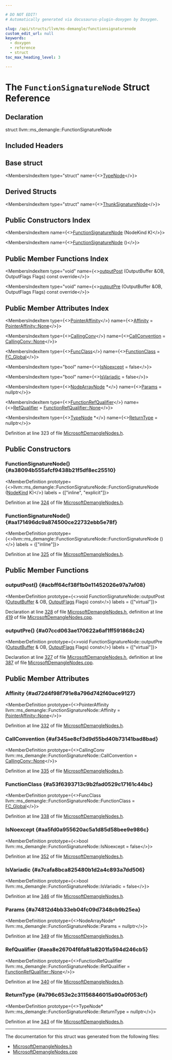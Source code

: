 ```yaml
---

# DO NOT EDIT!
# Automatically generated via docusaurus-plugin-doxygen by Doxygen.

slug: /api/structs/llvm/ms-demangle/functionsignaturenode
custom_edit_url: null
keywords:
  - doxygen
  - reference
  - struct
toc_max_heading_level: 3

---
```





# The `FunctionSignatureNode` Struct Reference

<DoxygenPage pluginConfig={pluginConfig}>



## Declaration

<CodeBlock>struct llvm::ms_demangle::FunctionSignatureNode</CodeBlock>

## Included Headers

<IncludesList>
<IncludesListItem
  filePath="llvm/Demangle/MicrosoftDemangleNodes.h"
  permalink="/docs/api/files/include/include/llvm/include/llvm/demangle/microsoftdemanglenodes-h"
  isLocal="true" />
</IncludesList>

## Base struct

<MembersIndex>

<MembersIndexItem
  type="struct"
  name={<><a href="/docs/api/structs/llvm/ms-demangle/typenode">TypeNode</a></>}>
</MembersIndexItem>

</MembersIndex>

## Derived Structs

<MembersIndex>

<MembersIndexItem
  type="struct"
  name={<><a href="/docs/api/structs/llvm/ms-demangle/thunksignaturenode">ThunkSignatureNode</a></>}>
</MembersIndexItem>

</MembersIndex>

## Public Constructors Index

<MembersIndex>

<MembersIndexItem
  name={<><a href="#a38094b555afcf9438b21f5df8ec25510">FunctionSignatureNode</a> (NodeKind K)</>}>
</MembersIndexItem>

<MembersIndexItem
  name={<><a href="#aa171496dc9a874500ce22732ebb5e78f">FunctionSignatureNode</a> ()</>}>
</MembersIndexItem>

</MembersIndex>

## Public Member Functions Index

<MembersIndex>

<MembersIndexItem
  type="void"
  name={<><a href="#acbff64cf38f1b0e11452026e97a7af08">outputPost</a> (OutputBuffer &amp;OB, OutputFlags Flags) const override</>}>
</MembersIndexItem>

<MembersIndexItem
  type="void"
  name={<><a href="#a07ccd063ae170622a6af1ff591868c24">outputPre</a> (OutputBuffer &amp;OB, OutputFlags Flags) const override</>}>
</MembersIndexItem>

</MembersIndex>

## Public Member Attributes Index

<MembersIndex>

<MembersIndexItem
  type={<><a href="/docs/api/namespaces/llvm/ms-demangle/#a581dcb7e3f0fe7dc1ab999d965f2af26">PointerAffinity</a></>}
  name={<><a href="#ad72d4f98f791e8a796d742f40ace9127">Affinity</a> = <a href="/docs/api/namespaces/llvm/ms-demangle/#a581dcb7e3f0fe7dc1ab999d965f2af26a6adf97f83acf6453d4a6a4b1070f3754">PointerAffinity::None</a></>}>
</MembersIndexItem>

<MembersIndexItem
  type={<><a href="/docs/api/namespaces/llvm/ms-demangle/#a1c7534e329bd2e3760c37d8123909e63">CallingConv</a></>}
  name={<><a href="#af345ae8cf3d9d55bd40b73141bad8bad">CallConvention</a> = <a href="/docs/api/namespaces/llvm/ms-demangle/#a1c7534e329bd2e3760c37d8123909e63a6adf97f83acf6453d4a6a4b1070f3754">CallingConv::None</a></>}>
</MembersIndexItem>

<MembersIndexItem
  type={<><a href="/docs/api/namespaces/llvm/ms-demangle/#ad53863aa95fab722d9979b1b38230e7b">FuncClass</a></>}
  name={<><a href="#a53f6393713c9b2fad0529c17161c44bc">FunctionClass</a> = <a href="/docs/api/namespaces/llvm/ms-demangle/#ad53863aa95fab722d9979b1b38230e7ba280dfbc39e758cbd4fbf94014abf9209">FC&#95;Global</a></>}>
</MembersIndexItem>

<MembersIndexItem
  type="bool"
  name={<><a href="#aa5fd0a955620ac5a1d85d58bee9e986c">IsNoexcept</a> = false</>}>
</MembersIndexItem>

<MembersIndexItem
  type="bool"
  name={<><a href="#a7cafa8bca825480b1d2a4c893a7dd506">IsVariadic</a> = false</>}>
</MembersIndexItem>

<MembersIndexItem
  type={<><a href="/docs/api/structs/llvm/ms-demangle/nodearraynode">NodeArrayNode</a> &#42;</>}
  name={<><a href="#a74812d4bb33eb04fc09d7348cb9b25ea">Params</a> = nullptr</>}>
</MembersIndexItem>

<MembersIndexItem
  type={<><a href="/docs/api/namespaces/llvm/ms-demangle/#a9ed9d6a8eaf456e0e58e3304c3d32715">FunctionRefQualifier</a></>}
  name={<><a href="#aea8e26704f6fa81a8201fa594d246cb5">RefQualifier</a> = <a href="/docs/api/namespaces/llvm/ms-demangle/#a9ed9d6a8eaf456e0e58e3304c3d32715a6adf97f83acf6453d4a6a4b1070f3754">FunctionRefQualifier::None</a></>}>
</MembersIndexItem>

<MembersIndexItem
  type={<><a href="/docs/api/structs/llvm/ms-demangle/typenode">TypeNode</a> &#42;</>}
  name={<><a href="#a796c653e2c31156846015a90a0f053cf">ReturnType</a> = nullptr</>}>
</MembersIndexItem>

</MembersIndex>


Definition at line 323 of file <a href="/docs/api/files/include/include/llvm/include/llvm/demangle/microsoftdemanglenodes-h">MicrosoftDemangleNodes.h</a>.

<SectionDefinition>

## Public Constructors

### FunctionSignatureNode() {#a38094b555afcf9438b21f5df8ec25510}

<MemberDefinition
  prototype={<>llvm::ms&#95;demangle::FunctionSignatureNode::FunctionSignatureNode (<a href="/docs/api/namespaces/llvm/ms-demangle/#a234f091f9559c82176ae3e89447add46">NodeKind</a> K)</>}
  labels = {["inline", "explicit"]}>

Definition at line <a href="/docs/api/files/include/include/llvm/include/llvm/demangle/microsoftdemanglenodes-h/#l00324">324</a> of file <a href="/docs/api/files/include/include/llvm/include/llvm/demangle/microsoftdemanglenodes-h">MicrosoftDemangleNodes.h</a>.
</MemberDefinition>

### FunctionSignatureNode() {#aa171496dc9a874500ce22732ebb5e78f}

<MemberDefinition
  prototype={<>llvm::ms&#95;demangle::FunctionSignatureNode::FunctionSignatureNode ()</>}
  labels = {["inline"]}>

Definition at line <a href="/docs/api/files/include/include/llvm/include/llvm/demangle/microsoftdemanglenodes-h/#l00325">325</a> of file <a href="/docs/api/files/include/include/llvm/include/llvm/demangle/microsoftdemanglenodes-h">MicrosoftDemangleNodes.h</a>.
</MemberDefinition>

</SectionDefinition>

<SectionDefinition>

## Public Member Functions

### outputPost() {#acbff64cf38f1b0e11452026e97a7af08}

<MemberDefinition
  prototype={<>void FunctionSignatureNode::outputPost (<a href="/docs/api/classes/outputbuffer">OutputBuffer</a> &amp; OB, <a href="/docs/api/namespaces/llvm/ms-demangle/#a9e06032afffbcfd197a80acc92afce93">OutputFlags</a> Flags) const</>}
  labels = {["virtual"]}>

Declaration at line <a href="/docs/api/files/include/include/llvm/include/llvm/demangle/microsoftdemanglenodes-h/#l00328">328</a> of file <a href="/docs/api/files/include/include/llvm/include/llvm/demangle/microsoftdemanglenodes-h">MicrosoftDemangleNodes.h</a>, definition at line <a href="/docs/api/files/lib/lib/demangle/microsoftdemanglenodes-cpp/#l00419">419</a> of file <a href="/docs/api/files/lib/lib/demangle/microsoftdemanglenodes-cpp">MicrosoftDemangleNodes.cpp</a>.
</MemberDefinition>

### outputPre() {#a07ccd063ae170622a6af1ff591868c24}

<MemberDefinition
  prototype={<>void FunctionSignatureNode::outputPre (<a href="/docs/api/classes/outputbuffer">OutputBuffer</a> &amp; OB, <a href="/docs/api/namespaces/llvm/ms-demangle/#a9e06032afffbcfd197a80acc92afce93">OutputFlags</a> Flags) const</>}
  labels = {["virtual"]}>

Declaration at line <a href="/docs/api/files/include/include/llvm/include/llvm/demangle/microsoftdemanglenodes-h/#l00327">327</a> of file <a href="/docs/api/files/include/include/llvm/include/llvm/demangle/microsoftdemanglenodes-h">MicrosoftDemangleNodes.h</a>, definition at line <a href="/docs/api/files/lib/lib/demangle/microsoftdemanglenodes-cpp/#l00387">387</a> of file <a href="/docs/api/files/lib/lib/demangle/microsoftdemanglenodes-cpp">MicrosoftDemangleNodes.cpp</a>.
</MemberDefinition>

</SectionDefinition>

<SectionDefinition>

## Public Member Attributes

### Affinity {#ad72d4f98f791e8a796d742f40ace9127}

<MemberDefinition
  prototype={<>PointerAffinity llvm::ms&#95;demangle::FunctionSignatureNode::Affinity = <a href="/docs/api/namespaces/llvm/ms-demangle/#a581dcb7e3f0fe7dc1ab999d965f2af26a6adf97f83acf6453d4a6a4b1070f3754">PointerAffinity::None</a></>}>

Definition at line <a href="/docs/api/files/include/include/llvm/include/llvm/demangle/microsoftdemanglenodes-h/#l00332">332</a> of file <a href="/docs/api/files/include/include/llvm/include/llvm/demangle/microsoftdemanglenodes-h">MicrosoftDemangleNodes.h</a>.
</MemberDefinition>

### CallConvention {#af345ae8cf3d9d55bd40b73141bad8bad}

<MemberDefinition
  prototype={<>CallingConv llvm::ms&#95;demangle::FunctionSignatureNode::CallConvention = <a href="/docs/api/namespaces/llvm/ms-demangle/#a1c7534e329bd2e3760c37d8123909e63a6adf97f83acf6453d4a6a4b1070f3754">CallingConv::None</a></>}>

Definition at line <a href="/docs/api/files/include/include/llvm/include/llvm/demangle/microsoftdemanglenodes-h/#l00335">335</a> of file <a href="/docs/api/files/include/include/llvm/include/llvm/demangle/microsoftdemanglenodes-h">MicrosoftDemangleNodes.h</a>.
</MemberDefinition>

### FunctionClass {#a53f6393713c9b2fad0529c17161c44bc}

<MemberDefinition
  prototype={<>FuncClass llvm::ms&#95;demangle::FunctionSignatureNode::FunctionClass = <a href="/docs/api/namespaces/llvm/ms-demangle/#ad53863aa95fab722d9979b1b38230e7ba280dfbc39e758cbd4fbf94014abf9209">FC&#95;Global</a></>}>

Definition at line <a href="/docs/api/files/include/include/llvm/include/llvm/demangle/microsoftdemanglenodes-h/#l00338">338</a> of file <a href="/docs/api/files/include/include/llvm/include/llvm/demangle/microsoftdemanglenodes-h">MicrosoftDemangleNodes.h</a>.
</MemberDefinition>

### IsNoexcept {#aa5fd0a955620ac5a1d85d58bee9e986c}

<MemberDefinition
  prototype={<>bool llvm::ms&#95;demangle::FunctionSignatureNode::IsNoexcept = false</>}>

Definition at line <a href="/docs/api/files/include/include/llvm/include/llvm/demangle/microsoftdemanglenodes-h/#l00352">352</a> of file <a href="/docs/api/files/include/include/llvm/include/llvm/demangle/microsoftdemanglenodes-h">MicrosoftDemangleNodes.h</a>.
</MemberDefinition>

### IsVariadic {#a7cafa8bca825480b1d2a4c893a7dd506}

<MemberDefinition
  prototype={<>bool llvm::ms&#95;demangle::FunctionSignatureNode::IsVariadic = false</>}>

Definition at line <a href="/docs/api/files/include/include/llvm/include/llvm/demangle/microsoftdemanglenodes-h/#l00346">346</a> of file <a href="/docs/api/files/include/include/llvm/include/llvm/demangle/microsoftdemanglenodes-h">MicrosoftDemangleNodes.h</a>.
</MemberDefinition>

### Params {#a74812d4bb33eb04fc09d7348cb9b25ea}

<MemberDefinition
  prototype={<>NodeArrayNode&#42; llvm::ms&#95;demangle::FunctionSignatureNode::Params = nullptr</>}>

Definition at line <a href="/docs/api/files/include/include/llvm/include/llvm/demangle/microsoftdemanglenodes-h/#l00349">349</a> of file <a href="/docs/api/files/include/include/llvm/include/llvm/demangle/microsoftdemanglenodes-h">MicrosoftDemangleNodes.h</a>.
</MemberDefinition>

### RefQualifier {#aea8e26704f6fa81a8201fa594d246cb5}

<MemberDefinition
  prototype={<>FunctionRefQualifier llvm::ms&#95;demangle::FunctionSignatureNode::RefQualifier = <a href="/docs/api/namespaces/llvm/ms-demangle/#a9ed9d6a8eaf456e0e58e3304c3d32715a6adf97f83acf6453d4a6a4b1070f3754">FunctionRefQualifier::None</a></>}>

Definition at line <a href="/docs/api/files/include/include/llvm/include/llvm/demangle/microsoftdemanglenodes-h/#l00340">340</a> of file <a href="/docs/api/files/include/include/llvm/include/llvm/demangle/microsoftdemanglenodes-h">MicrosoftDemangleNodes.h</a>.
</MemberDefinition>

### ReturnType {#a796c653e2c31156846015a90a0f053cf}

<MemberDefinition
  prototype={<>TypeNode&#42; llvm::ms&#95;demangle::FunctionSignatureNode::ReturnType = nullptr</>}>

Definition at line <a href="/docs/api/files/include/include/llvm/include/llvm/demangle/microsoftdemanglenodes-h/#l00343">343</a> of file <a href="/docs/api/files/include/include/llvm/include/llvm/demangle/microsoftdemanglenodes-h">MicrosoftDemangleNodes.h</a>.
</MemberDefinition>

</SectionDefinition>

<hr/>

The documentation for this struct was generated from the following files:

<ul>
<li><a href="/docs/api/files/include/include/llvm/include/llvm/demangle/microsoftdemanglenodes-h">MicrosoftDemangleNodes.h</a></li>
<li><a href="/docs/api/files/lib/lib/demangle/microsoftdemanglenodes-cpp">MicrosoftDemangleNodes.cpp</a></li>
</ul>

</DoxygenPage>
